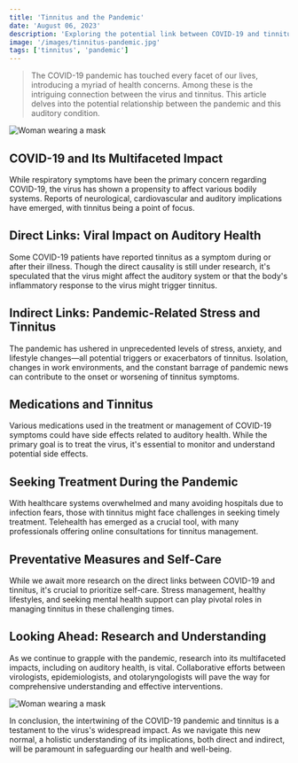 ```yaml
---
title: 'Tinnitus and the Pandemic'
date: 'August 06, 2023'
description: 'Exploring the potential link between COVID-19 and tinnitus.'
image: '/images/tinnitus-pandemic.jpg'
tags: ['tinnitus', 'pandemic']
---
```


<Blockquote>
  The COVID-19 pandemic has touched every facet of our lives, introducing a
  myriad of health concerns. Among these is the intriguing connection between
  the virus and tinnitus. This article delves into the potential relationship
  between the pandemic and this auditory condition.
</Blockquote>

<Image src="/images/tinnitus-pandemic.jpg" alt="Woman wearing a mask" />

## <Highlighter>COVID-19 and Its Multifaceted Impact</Highlighter>

While respiratory symptoms have been the primary concern regarding COVID-19, the virus has shown a propensity to affect various bodily systems. Reports of neurological, cardiovascular and auditory implications have emerged, with tinnitus being a point of focus.

## <Highlighter>Direct Links: Viral Impact on Auditory Health</Highlighter>

Some COVID-19 patients have reported tinnitus as a symptom during or after their illness. Though the direct causality is still under research, it's speculated that the virus might affect the auditory system or that the body's inflammatory response to the virus might trigger tinnitus.

## <Highlighter>Indirect Links: Pandemic-Related Stress and Tinnitus</Highlighter>

The pandemic has ushered in unprecedented levels of stress, anxiety, and lifestyle changes—all potential triggers or exacerbators of tinnitus. Isolation, changes in work environments, and the constant barrage of pandemic news can contribute to the onset or worsening of tinnitus symptoms.

## <Highlighter>Medications and Tinnitus</Highlighter>

Various medications used in the treatment or management of COVID-19 symptoms could have side effects related to auditory health. While the primary goal is to treat the virus, it's essential to monitor and understand potential side effects.

## <Highlighter>Seeking Treatment During the Pandemic</Highlighter>

With healthcare systems overwhelmed and many avoiding hospitals due to infection fears, those with tinnitus might face challenges in seeking timely treatment. Telehealth has emerged as a crucial tool, with many professionals offering online consultations for tinnitus management.

## <Highlighter>Preventative Measures and Self-Care</Highlighter>

While we await more research on the direct links between COVID-19 and tinnitus, it's crucial to prioritize self-care. Stress management, healthy lifestyles, and seeking mental health support can play pivotal roles in managing tinnitus in these challenging times.

## <Highlighter>Looking Ahead: Research and Understanding</Highlighter>

As we continue to grapple with the pandemic, research into its multifaceted impacts, including on auditory health, is vital. Collaborative efforts between virologists, epidemiologists, and otolaryngologists will pave the way for comprehensive understanding and effective interventions.

<Image src="/images/tinnitus-pandemic2.jpg" alt="Woman wearing a mask" />

In conclusion, the intertwining of the COVID-19 pandemic and tinnitus is a testament to the virus's widespread impact. As we navigate this new normal, a holistic understanding of its implications, both direct and indirect, will be paramount in safeguarding our health and well-being.
